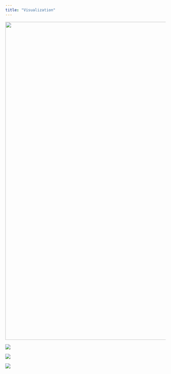 ```yaml
---
title: "Visualization"
---
```


<IMG SRC = "/Users/apple/Comp 112/portfolio-YyuYan/bw/Summary" width="800" height= "1000">

![](/Users/apple/Downloads/visualization.jpeg) 

![](/Users/apple/Downloads/summary 2.jpeg) 

![](/Users/apple/Downloads/summary 3.png) 

